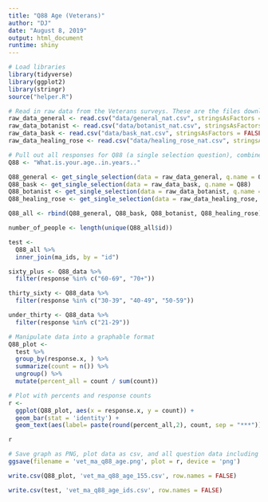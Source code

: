 ```yaml
---
title: "Q88 Age (Veterans)"
author: "DJ"
date: "August 8, 2019"
output: html_document
runtime: shiny
---
```


```r
# Load libraries
library(tidyverse)
library(ggplot2)
library(stringr)
source("helper.R")
```

```r
# Read in raw data from the Veterans surveys. These are the files downloaded from survey monkey saved as a .csv
raw_data_general <- read.csv("data/general_nat.csv", stringsAsFactors = FALSE)
raw_data_botanist <- read.csv("data/botanist_nat.csv", stringsAsFactors = FALSE)
raw_data_bask <- read.csv("data/bask_nat.csv", stringsAsFactors = FALSE)
raw_data_healing_rose <- read.csv("data/healing_rose_nat.csv", stringsAsFactors = FALSE)
```

```r
# Pull out all responses for Q88 (a single selection question), combine, then determine 'question n'
Q88 <- "What.is.your.age..in.years.."

Q88_general <- get_single_selection(data = raw_data_general, q.name = Q88)
Q88_bask <- get_single_selection(data = raw_data_bask, q.name = Q88)
Q88_botanist <- get_single_selection(data = raw_data_botanist, q.name = Q88)
Q88_healing_rose <- get_single_selection(data = raw_data_healing_rose, q.name = Q88)

Q88_all <- rbind(Q88_general, Q88_bask, Q88_botanist, Q88_healing_rose)

number_of_people <- length(unique(Q88_all$id))
```

```r
test <- 
  Q88_all %>%
  inner_join(ma_ids, by = "id")
```

```r

sixty_plus <- Q88_data %>% 
  filter(response %in% c("60-69", "70+"))

thirty_sixty <- Q88_data %>% 
  filter(response %in% c("30-39", "40-49", "50-59"))

under_thirty <- Q88_data %>% 
  filter(response %in% c("21-29"))

```

```r
# Manipulate data into a graphable format
Q88_plot <-
  test %>%
  group_by(response.x, ) %>%
  summarize(count = n()) %>%
  ungroup() %>%
  mutate(percent_all = count / sum(count))
```

```r
# Plot with percents and response counts
r <- 
  ggplot(Q88_plot, aes(x = response.x, y = count)) +
  geom_bar(stat = 'identity') +
  geom_text(aes(label= paste(round(percent_all,2), count, sep = "***")))

r
```

```r
# Save graph as PNG, plot data as csv, and all question data including response IDs as csv (save question n and N at end of plot file as "_x.x")
ggsave(filename = 'vet_ma_q88_age.png', plot = r, device = 'png')

write.csv(Q88_plot, 'vet_ma_q88_age_155.csv', row.names = FALSE)

write.csv(test, 'vet_ma_q88_age_ids.csv', row.names = FALSE)
```
